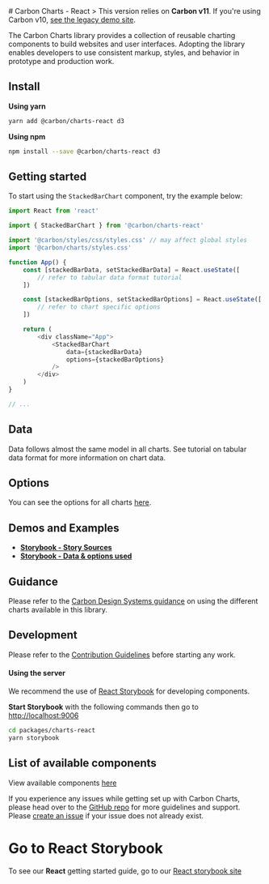 
<Meta title="Docs/Getting Started/React" />
# Carbon Charts - React
> This version relies on <b>Carbon v11</b>. If you're using Carbon v10, <a href="https://carbon-charts-0x.netlify.app" target="_blank" rel="noreferrer">see the legacy demo site</a>.

The Carbon Charts library provides a collection of reusable charting components to
build websites and user interfaces. Adopting the library enables developers to use
consistent markup, styles, and behavior in prototype and production work.

## Install

**Using yarn**
```bash
yarn add @carbon/charts-react d3
```

**Using npm**
```bash
npm install --save @carbon/charts-react d3
```

## Getting started
To start using the `StackedBarChart` component, try the example below:

```ts
import React from 'react'

import { StackedBarChart } from '@carbon/charts-react'

import '@carbon/styles/css/styles.css' // may affect global styles
import '@carbon/charts/styles.css'

function App() {
	const [stackedBarData, setStackedBarData] = React.useState([
		// refer to tabular data format tutorial
	])

	const [stackedBarOptions, setStackedBarOptions] = React.useState([
		// refer to chart specific options
	])

	return (
		<div className="App">
			<StackedBarChart
				data={stackedBarData}
				options={stackedBarOptions}
			/>
		</div>
	)
}

// ...
```

## Data
Data follows almost the same model in all charts.
See tutorial on tabular data format for more information on chart data.

## Options

You can see the options for all charts
[here](https://charts.carbondesignsystem.com/documentation/modules/_interfaces_charts_.html).

## Demos and Examples
+ **[Storybook - Story Sources](https://github.com/carbon-design-system/carbon-charts/tree/master/packages/react/stories)**
+ **[Storybook - Data & options used](https://github.com/carbon-design-system/carbon-charts/tree/master/packages/core/demo/data)**

## Guidance

Please refer to the
[Carbon Design Systems guidance](https://www.carbondesignsystem.com/data-visualization/chart-types)
on using the different charts available in this library.

## Development
Please refer to the
[Contribution Guidelines](https://github.com/carbon-design-system/carbon-charts/blob/master/CONTRIBUTING.md)
before starting any work.

#### Using the server
We recommend the use of [React Storybook](https://github.com/storybookjs/storybook/tree/next/app/react)
for developing components.

**Start Storybook** with the following commands then go to [http://localhost:9006](http://localhost:9006)
```bash
cd packages/charts-react
yarn storybook
```

## List of available components
View available components [here](https://github.com/carbon-design-system/carbon-charts#component-status)

If you experience any issues while getting set up with Carbon Charts, please head over to
the [GitHub repo](https://github.com/carbon-design-system/carbon-charts)
for more guidelines and support.
Please [create an issue](https://github.com/carbon-design-system/carbon-charts/issues)
if your issue does not already exist.

# Go to React Storybook
To see our **React** getting started guide, go to our [React storybook site](https://charts.carbondesignsystem.com/react/?path=/story/docs-getting-started--instructions)
